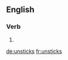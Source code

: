 ==English==

===Verb===
{{head|en|verb form}}

# {{en-third-person singular of|unstick}}

[[de:unsticks]]
[[fr:unsticks]]